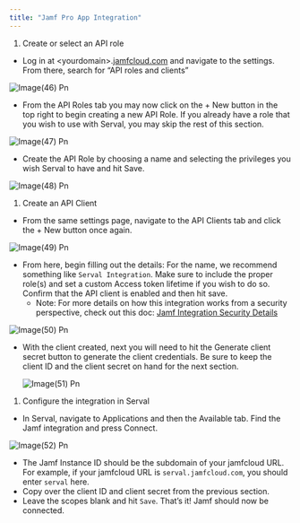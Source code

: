 ```yaml
---
title: "Jamf Pro App Integration"
---
```


1. Create or select an API role

- Log in at \<yourdomain\>.[jamfcloud.com](http://jamfcloud.com) and navigate to the settings. From there, search for “API roles and clients”

![Image(46) Pn](/images/image\(46\).png)

- From the API Roles tab you may now click on the \+ New button in the top right to begin creating a new API Role. If you already have a role that you wish to use with Serval, you may skip the rest of this section.

![Image(47) Pn](/images/image\(47\).png)

- Create the API Role by choosing a name and selecting the privileges you wish Serval to have and hit Save.

![Image(48) Pn](/images/image\(48\).png)

1. Create an API Client

- From the same settings page, navigate to the API Clients tab and click the \+ New button once again.

![Image(49) Pn](/images/image\(49\).png)

- From here, begin filling out the details: For the name, we recommend something like `Serval Integration`. Make sure to include the proper role(s) and set a custom Access token lifetime if you wish to do so. Confirm that the API client is enabled and then hit save.
  - Note: For more details on how this integration works from a security perspective, check out this doc: [Jamf Integration Security Details](https://www.notion.so/Jamf-Integration-Security-Details-1065b4e67d2680c49e6ad47914ee5b19?pvs=21)

![Image(50) Pn](/images/image\(50\).png)

- With the client created, next you will need to hit the Generate client secret button to generate the client credentials. Be sure to keep the client ID and the client secret on hand for the next section.

  ![Image(51) Pn](/images/image\(51\).png)

1. Configure the integration in Serval

- In Serval, navigate to Applications and then the Available tab. Find the Jamf integration and press Connect.

![Image(52) Pn](/images/image\(52\).png)

- The Jamf Instance ID should be the subdomain of your jamfcloud URL. For example, if your jamfcloud URL is `serval.jamfcloud.com`, you should enter `serval` here.
- Copy over the client ID and client secret from the previous section.
- Leave the scopes blank and hit `Save`. That’s it\! Jamf should now be connected.